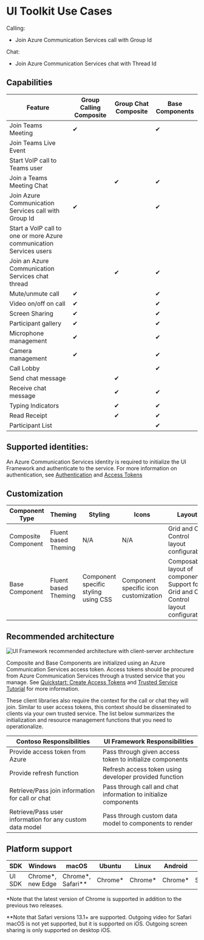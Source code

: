 
<Meta title="Use Cases" />

# UI Toolkit Use Cases

Calling:

- Join Azure Communication Services call with Group Id

Chat:

- Join Azure Communication Services chat with Thread Id

## Capabilities

| Feature                                                             | Group Calling Composite | Group Chat Composite | Base Components |
| ------------------------------------------------------------------- | ----------------------- | -------------------- | --------------- |
| Join Teams Meeting                                                  | ✔                       |                      | ✔               |
| Join Teams Live Event                                               |                         |                      |
| Start VoIP call to Teams user                                       |                         |                      |
| Join a Teams Meeting Chat                                           |                         | ✔                    | ✔               |
| Join Azure Communication Services call with Group Id                | ✔                       |                      | ✔               |
| Start a VoIP call to one or more Azure communication Services users |                         |                      |
| Join an Azure Communication Services chat thread                    |                         | ✔                    | ✔               |
| Mute/unmute call                                                    | ✔                       |                      | ✔               |
| Video on/off on call                                                | ✔                       |                      | ✔               |
| Screen Sharing                                                      | ✔                       |                      | ✔               |
| Participant gallery                                                 | ✔                       |                      | ✔               |
| Microphone management                                               | ✔                       |                      | ✔               |
| Camera management                                                   | ✔                       |                      | ✔               |
| Call Lobby                                                          |                         |                      | ✔               |
| Send chat message                                                   |                         | ✔                    |
| Receive chat message                                                |                         | ✔                    | ✔               |
| Typing Indicators                                                   |                         | ✔                    | ✔               |
| Read Receipt                                                        |                         | ✔                    | ✔               |
| Participant List                                                    |                         |                      | ✔               |

## Supported identities:

An Azure Communication Services identity is required to initialize the UI Framework and authenticate to the service. For more information on authentication, see [Authentication](../authentication.md) and [Access Tokens](../../quickstarts/access-tokens.md)

## Customization

| Component Type      | Theming              | Styling                              | Icons                                 | Layout                                                                                  | Data Models                          |
| ------------------- | -------------------- | ------------------------------------ | ------------------------------------- | --------------------------------------------------------------------------------------- | ------------------------------------ |
| Composite Component | Fluent based Theming | N/A                                  | N/A                                   | Grid and Call Control layout configurable                                               | Composite-level data model injection |
| Base Component      | Fluent based Theming | Component specific styling using CSS | Component specific icon customization | Composable layout of components. Support for Grid and Call Control layout configuration | Component-level data model injection |

## Recommended architecture

![UI Framework recommended architecture with client-server architecture](images/framework-architecture.png)

Composite and Base Components are initialized using an Azure Communication Services access token. Access tokens should be procured from Azure Communication Services through a
trusted service that you manage. See [Quickstart: Create Access Tokens](https://docs.microsoft.com/azure/communication-services/quickstarts/access-tokens?pivots=programming-language-javascript) and [Trusted Service Tutorial](https://docs.microsoft.com/azure/communication-services/tutorials/trusted-service-tutorial) for more information.

These client libraries also require the context for the call or chat they will join. Similar to user access tokens, this context should be disseminated to clients via your own trusted service. The list below summarizes the initialization and resource management functions that you need to operationalize.

| Contoso Responsibilities                                 | UI Framework Responsibilities                                   |
| -------------------------------------------------------- | --------------------------------------------------------------- |
| Provide access token from Azure                          | Pass through given access token to initialize components        |
| Provide refresh function                                 | Refresh access token using developer provided function          |
| Retrieve/Pass join information for call or chat          | Pass through call and chat information to initialize components |
| Retrieve/Pass user information for any custom data model | Pass through custom data model to components to render          |

## Platform support

| SDK    | Windows            | macOS                | Ubuntu   | Linux    | Android  | iOS        |
| ------ | ------------------ | -------------------- | -------- | -------- | -------- | ---------- |
| UI SDK | Chrome\*, new Edge | Chrome\*, Safari\*\* | Chrome\* | Chrome\* | Chrome\* | Safari\*\* |

\*Note that the latest version of Chrome is supported in addition to the
previous two releases.

\*\*Note that Safari versions 13.1+ are supported. Outgoing video for Safari
macOS is not yet supported, but it is supported on iOS. Outgoing screen sharing
is only supported on desktop iOS.
